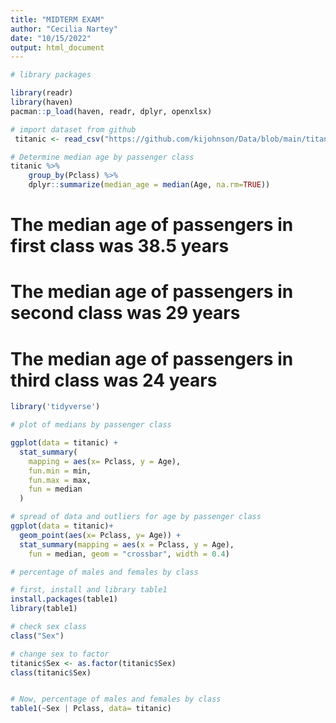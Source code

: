 ```yaml
---
title: "MIDTERM EXAM"
author: "Cecilia Nartey"
date: "10/15/2022"
output: html_document
---
```


```r
# library packages

library(readr)
library(haven)
pacman::p_load(haven, readr, dplyr, openxlsx)
```

```r
# import dataset from github
 titanic <- read_csv("https://github.com/kijohnson/Data/blob/main/titanic.csv?raw=true")
```

```r
# Determine median age by passenger class
titanic %>%
    group_by(Pclass) %>%
    dplyr::summarize(median_age = median(Age, na.rm=TRUE))

```
# The median age of passengers in first class was 38.5 years
# The median age of passengers in second class was 29 years
# The median age of passengers in third class was 24 years

```r
library('tidyverse')
```

```r
# plot of medians by passenger class

ggplot(data = titanic) +
  stat_summary(
    mapping = aes(x= Pclass, y = Age),
    fun.min = min,
    fun.max = max,
    fun = median
  )
```

```r
# spread of data and outliers for age by passenger class
ggplot(data = titanic)+
  geom_point(aes(x= Pclass, y= Age)) + 
  stat_summary(mapping = aes(x = Pclass, y = Age),
    fun = median, geom = "crossbar", width = 0.4)

```
```r
# percentage of males and females by class

# first, install and library table1
install.packages(table1)
library(table1)

# check sex class
class("Sex")

# change sex to factor
titanic$Sex <- as.factor(titanic$Sex)
class(titanic$Sex)


# Now, percentage of males and females by class
table1(~Sex | Pclass, data= titanic)
 
```

